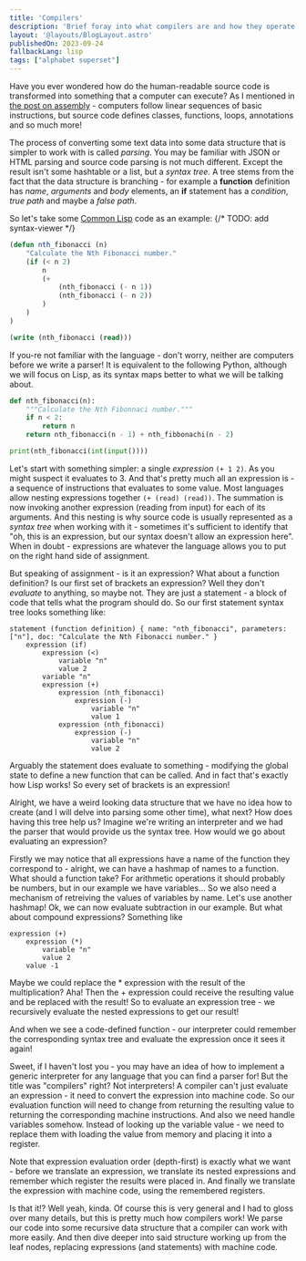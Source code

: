 ```yaml
---
title: 'Compilers'
description: 'Brief foray into what compilers are and how they operate'
layout: '@layouts/BlogLayout.astro'
publishedOn: 2023-09-24
fallbackLang: lisp
tags: ["alphabet superset"]
---
```


Have you ever wondered how do the human-readable source code is transformed into something that a computer can execute? As I mentioned in [the post on assembly](/blog/assembly) - computers follow linear sequences of basic instructions, but source code defines classes, functions, loops, annotations and so much more!

The process of converting some text data into some data structure that is simpler to work with is called <dfn>parsing</dfn>. You may be familiar with JSON or HTML parsing and source code parsing is not much different. Except the result isn't some hashtable or a list, but a <dfn>syntax tree</dfn>. A tree stems from the fact that the data structure is branching - for example a **function** definition has *name*, *arguments* and *body* elements, an **if** statement has a *condition*, *true path* and maybe a *false path*.

So let's take some [Common Lisp](https://lisp-lang.org/) code as an example:
{/* TODO: add syntax-viewer */}
```lisp
(defun nth_fibonacci (n)
    "Calculate the Nth Fibonacci number."
    (if (< n 2)
        n
        (+
            (nth_fibonacci (- n 1))
            (nth_fibonacci (- n 2))
        )
    )
)

(write (nth_fibonacci (read)))
```

If you-re not familiar with the language - don't worry, neither are computers before we write a parser! It is equivalent to the following Python, although we will focus on Lisp, as its syntax maps better to what we will be talking about.
```py
def nth_fibonacci(n):
    """Calculate the Nth Fibonnaci number."""
    if n < 2:
        return n
    return nth_fibonacci(n - 1) + nth_fibbonachi(n - 2)

print(nth_fibonacci(int(input())))
```

Let's start with something simpler: a single *expression* `(+ 1 2)`. As you might suspect it evaluates to 3. And that's pretty much all an expression is - a sequence of instructions that evaluates to some value. Most languages allow nesting expressions together `(+ (read) (read))`. The summation is now invoking another expression (reading from input) for each of its arguments. And this nesting is why source code is usually represented as a *syntax tree* when working with it - sometimes it's sufficient to identify that "oh, this is an expression, but our syntax doesn't allow an expression here". When in doubt - expressions are whatever the language allows you to put on the right hand side of assignment.

But speaking of assignment - is it an expression? What about a function definition? Is our first set of brackets an expression? Well they don't *evaluate* to anything, so maybe not. They are just a statement - a block of code that tells what the program should do. So our first statement syntax tree looks something like:
```ast
statement (function definition) { name: "nth_fibonacci", parameters: ["n"], doc: "Calculate the Nth Fibonacci number." }
    expression (if)
        expression (<)
            variable "n"
            value 2
        variable "n"
        expression (+)
            expression (nth_fibonacci)
                expression (-)
                    variable "n"
                    value 1
            expression (nth_fibonacci)
                expression (-)
                    variable "n"
                    value 2
```

Arguably the statement does evaluate to something - modifying the global state to define a new function that can be called. And in fact that's exactly how Lisp works! So every set of brackets is an expression!

Alright, we have a weird looking data structure that we have no idea how to create (and I will delve into parsing some other time), what next? How does having this tree help us? Imagine we're writing an interpreter and we had the parser that would provide us the syntax tree. How would we go about evaluating an expression?

Firstly we may notice that all expressions have a name of the function they correspond to - alright, we can have a hashmap of names to a function. What should a function take? For arithmetic operations it should probably be numbers, but in our example we have variables... So we also need a mechanism of retreiving the values of variables by name. Let's use another hashmap! Ok, we can now evaluate subtraction in our example. But what about compound expressions? Something like
```ast
expression (+)
    expression (*)
        variable "n"
        value 2
    value -1
```

Maybe we could replace the * expression with the result of the multiplication? Aha! Then the + expression could receive the resulting value and be replaced with the result! So to evaluate an expression tree - we recursively evaluate the nested expressions to get our result!

And when we see a code-defined function - our interpreter could remember the corresponding syntax tree and evaluate the expression once it sees it again!

Sweet, if I haven't lost you - you may have an idea of how to implement a generic interpreter for any language that you can find a parser for! But the title was "compilers" right? Not interpreters! A compiler can't just evaluate an expression - it need to convert the expression into machine code. So our evaluation function will need to change from returning the resulting value to returning the corresponding machine instructions. And also we need handle variables somehow. Instead of looking up the variable value - we need to replace them with loading the value from memory and placing it into a register.

Note that expression evaluation order (depth-first) is exactly what we want - before we translate an expression, we translate its nested expressions and remember which register the results were placed in. And finally we translate the expression with machine code, using the remembered registers.

Is that it!? Well yeah, kinda. Of course this is very general and I had to gloss over many details, but this is pretty much how compilers work! We parse our code into some recursive data structure that a compiler can work with more easily. And then dive deeper into said structure working up from the leaf nodes, replacing expressions (and statements) with machine code.
